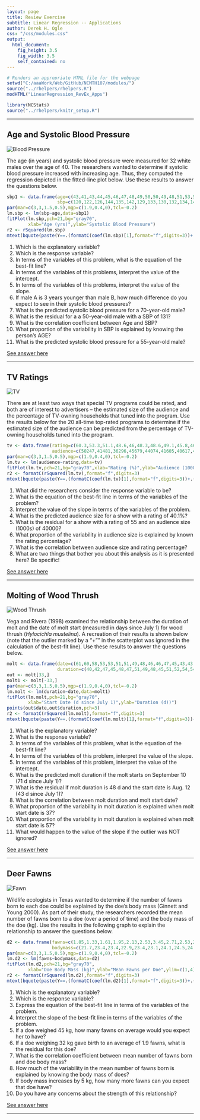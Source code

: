 ```yaml
---
layout: page
title: Review Exercise
subtitle: Linear Regression -- Applications
author: Derek H. Ogle
css: "/css/modules.css"
output:
  html_document:
    fig_height: 3.5
    fig_width: 3.5
    self_contained: no
---
```


```r
# Renders an appropriate HTML file for the webpage
setwd("C:/aaaWork/Web/GitHub/NCMTH107/modules/")
source("../rhelpers/rhelpers.R")
modHTML("LinearRegression_RevEx_Apps")
```

```r
library(NCStats)
source("../rhelpers/knitr_setup.R")
```

----

## Age and Systolic Blood Pressure
<img src="zimgs/bloodpressure.jpg" alt="Blood Pressure" class="img-right">

The age (in years) and systolic blood pressure were measured for 32 white males over the age of 40. The researchers wanted to determine if systolic blood pressure increased with increasing age. Thus, they computed the regression depicted in the fitted-line plot below. Use these results to answer the questions below.

```r
sbp1 <- data.frame(age=c(43,41,43,44,45,46,47,48,49,50,50,49,48,51,53,52,54,54,54,57,56,56,56,58,59,60,62,64,63,65,63,64),
                   sbp=c(120,122,126,144,135,142,129,133,130,132,134,145,160,138,137,149,149,146,141,135,138,142,150,144,166,162,152,152,161,164,170,180))
par(mar=c(3,3,1.5,0.5),mgp=c(1.9,0.4,0),tcl=-0.2)
lm.sbp <- lm(sbp~age,data=sbp1)
fitPlot(lm.sbp,pch=21,bg="gray70",
        xlab="Age (yrs)",ylab="Systolic Blood Pressure")
r2 <- rSquared(lm.sbp)
mtext(bquote(paste(Y==.(formatC(coef(lm.sbp)[1],format="f",digits=3))+.(formatC(coef(lm.sbp)[2],format="f",digits=3))*X,"    ",r^2==.(formatC(r2,format="f",digits=3)))),line=0.2,cex=0.8)
```

1. Which is the explanatory variable?
1. Which is the response variable?
1. In terms of the variables of this problem, what is the equation of the best-fit line?
1. In terms of the variables of this problems, interpret the value of the intercept.
1. In terms of the variables of this problems, interpret the value of the slope.
1. If male A is 3 years younger than male B, how much difference do you expect to see in their systolic blood pressures?
1. What is the predicted systolic blood pressure for a 70-year-old male?
1. What is the residual for a a 50-year-old male with a SBP of 131?
1. What is the correlation coefficient between Age and SBP?
1. What proportion of the variability in SBP is explained by knowing the person's AGE?
1. What is the predicted systolic blood pressure for a 55-year-old male?


[See answer here](zRevExAns/LinearRegression_EDA_Apps.html#age-and-systolic-blood-pressure)

----

## TV Ratings
<img src="zimgs/tv.jpg" alt="TV" class="img-right">

There are at least two ways that special TV programs could be rated, and both are of interest to advertisers -- the estimated size of the audience and the percentage of TV-owning households that tuned into the program. Use the results below for the 20 all-time top-rated programs to determine if the estimated size of the audience can be predicted from the percentage of TV-owning households tuned into the program.

```r
tv <- data.frame(rating=c(60.3,53.3,51.1,48.6,46,48.3,48.6,49.1,45.8,46.5,46.5,46,46.3,45.9,47,47.3,47.4,47.7,46.5,45.9),
                 audience=c(50247,41481,36296,45679,44074,41605,40617,40000,40123,39506,38765,38642,35432,32716,35062,34444,33580,33827,27284,25679))
par(mar=c(3,3,1.5,0.5),mgp=c(1.9,0.4,0),tcl=-0.2)
lm.tv <- lm(audience~rating,data=tv)
fitPlot(lm.tv,pch=21,bg="gray70",xlab="Rating (%)",ylab="Audience (1000s)")
r2 <- formatC(rSquared(lm.tv),format="f",digits=3)
mtext(bquote(paste(Y==.(formatC(coef(lm.tv)[1],format="f",digits=3))+.(formatC(coef(lm.tv)[2],format="f",digits=3))*X,"    ",r^2==.(r2))),line=0.2,cex=0.8)
```

1. What did the researchers consider the response variable to be?
1. What is the equation of the best-fit line in terms of the variables of the problem?
1. Interpret the value of the slope in terms of the variables of the problem.
1. What is the predicted audience size for a show with a rating of 40.1%?
1. What is the residual for a show with a rating of 55 and an audience size (1000s) of 40000?
1. What proportion of the variability in audience size is explained by known the rating percentage?
1. What is the correlation between audience size and rating percentage?
1. What are two things that bother you about this analysis as it is presented here? Be specific!

[See answer here](zRevExAns/LinearRegression_EDA_Apps.html#tv-ratings)

----

## Molting of Wood Thrush
<img src="zimgs/thrush.jpg" alt="Wood Thrush" class="img-right">

Vega and Rivera (1998) examined the relationship between the duration of molt and the date of molt start (measured in days since July 1) for wood thrush (*Hylocichla mustelina*). A recreation of their results is shown below (note that the outlier marked by a "+"" in the scatterplot was ignored in the calculation of the best-fit line). Use these results to answer the questions below.

```r
molt <- data.frame(date=c(61,60,58,53,53,51,51,49,48,46,46,47,45,43,43,42,41,41,39,38,37,35,38,35,34,33,34,30,28,30,30,21,24),
                   duration=c(40,42,47,45,48,47,51,49,48,45,51,52,54,54,55,48,50,51,51,52,51,52,55,54,55,55,58,57,55,61,61,59,44))
out <- molt[33,]
molt1 <- molt[-33,]
par(mar=c(3,3,1.5,0.5),mgp=c(1.9,0.4,0),tcl=-0.2)
lm.molt <- lm(duration~date,data=molt1)
fitPlot(lm.molt,pch=21,bg="gray70",
        xlab="Start Date (d since July 1)",ylab="Duration (d))")
points(out$date,out$duration,pch=3)
r2 <- formatC(rSquared(lm.molt),format="f",digits=3)
mtext(bquote(paste(Y==.(formatC(coef(lm.molt)[1],format="f",digits=3))-.(formatC(-1*coef(lm.molt)[2],format="f",digits=3))*X,"    ",r^2==.(r2))),line=0.2,cex=0.8)
```

1. What is the explanatory variable?
1. What is the response variable?
1. In terms of the variables of this problem, what is the equation of the best-fit line?
1. In terms of the variables of this problem, interpret the value of the slope.
1. In terms of the variables of this problem, interpret the value of the intercept.
1. What is the predicted molt duration if the molt starts on September 10 (71 d since July 1)?
1. What is the residual if molt duration is 48 d and the start date is Aug. 12 (43 d since July 1)?
1. What is the correlation between molt duration and molt start date?
1. What proportion of the variability in molt duration is explained when molt start date is 37?
1. What proportion of the variability in molt duration is explained when molt start date is 57?
1. What would happen to the value of the slope if the outlier was NOT ignored?

[See answer here](zRevExAns/LinearRegression_EDA_Apps.html#molting-of-wood-thrush)

----

## Deer Fawns
<img src="zimgs/fawn.jpg" alt="Fawn" class="img-right">

Wildlife ecologists in Texas wanted to determine if the number of fawns born to each doe could be explained by the doe's body mass (Ginnett and Young 2000). As part of their study, the researchers recorded the mean number of fawns born to a doe (over a period of time) and the body mass of the doe (kg). Use the results in the following graph to explain the relationship to answer the questions below.

```r
d2 <- data.frame(fawns=c(1.85,1.33,1.61,1.95,2.13,2.53,3.45,2.71,2.53,2.39,2.37,1.82,1.44,1.34,1.48,1.73,1.89,1.93,2.03,2.06,2,1.98,1.96,1.93,1.98,2.07,2.21,2.2,2.24,2.38,2.41,2.55,2.58,3.25,2.87,2.62,2.56,2.42,2.3,2.11,2.14,2.06,1.95,1.67,1.18,1.29,1.06,1.26,1.21,1.5,1.5,1.56,1.61,1.73,1.7,1.8,1.8,1.87,1.9,2.03,2.07,2.09,2.25,2.28,2.31,2.26,2.34,2.38,2.37,2.46,2.53,2.61,2.7,2.71,2.8,2.98,2.95,2.98,2.69,2.66,2.44,2.22,2.12,1.94,1.96,1.83,1.86,1.89,1.92,1.8,1.77,1.85,1.88,1.89,1.94,2.04,1.99,2.06,2.02,1.94,1.89,1.97,1.94,1.75,1.64,1.79,1.51,2.28,2.26,2.18,2.24,2.21,2.18,2.21,2.27,2.36,2.38,2.42,2.46,2.39,2.31,2.42,2.34,2.34,2.41,2.43,2.56,2.68,2.68,2.59,2.56,2.58,2.56,2.68,2.73,2.84,3.04,3.19,2.84,2.8,2.69,2.76,2.91,2.95,3.42,3.03),
                 bodymass=c(21.7,23.4,23.4,22.9,23.4,23.1,24.1,24.5,24.3,24.5,24.5,24.7,25.1,26.3,26.4,25.9,25.2,25.2,25,25.2,25.4,25.4,25.7,25.9,26.1,26,25.4,25.1,25.1,25.1,25,25.2,25.5,26,26.7,26.1,26.8,27,25.9,26.3,26.8,26.9,26.4,27,27.7,27.8,28.9,28.7,30.2,29.7,28.4,27.9,27.5,27.8,28.2,28.4,28.1,27.8,27.4,27.5,27.9,28,27.9,28.1,28.3,27.3,27.6,27.6,28.3,28.3,28,27.3,27.6,27.5,27,27.1,28,28.1,28.3,28.5,28.7,28.4,28.5,28.6,28.8,29.1,29.3,29.3,29.1,29.7,29.9,30,29.8,29.6,29.5,29.9,30.1,30.1,30.5,30.7,30.9,31.3,32.4,32.4,32.5,33.1,34.7,33.6,31.9,31.4,30.9,30.7,29.1,29.1,28.9,29.1,29.1,29,29.3,29.5,30.4,30.4,30.9,31.1,31.1,31.8,31.6,30.9,30.7,30.5,30.2,30.1,29.2,29.2,29.1,29,29,29.1,29.4,29.6,29.8,30,29.7,29.9,30.1,33.6))
par(mar=c(3,3,1.5,0.5),mgp=c(1.9,0.4,0),tcl=-0.2)
lm.d2 <- lm(fawns~bodymass,data=d2)
fitPlot(lm.d2,pch=21,bg="gray70",
        xlab="Doe Body Mass (kg)",ylab="Mean Fawns per Doe",ylim=c(1,4))
r2 <- formatC(rSquared(lm.d2),format="f",digits=3)
mtext(bquote(paste(Y==.(formatC(coef(lm.d2)[1],format="f",digits=3))+.(formatC(coef(lm.d2)[2],format="f",digits=4))*X,"    ",r^2==.(r2))),line=0.2,cex=0.8)
```

1. Which is the explanatory variable?
1. Which is the response variable?
1. Express the equation of the best-fit line in terms of the variables of the problem.
1. Interpret the slope of the best-fit line in terms of the variables of the problem.
1. If a doe weighed 45 kg, how many fawns on average would you expect her to have?
1. If a doe weighing 32 kg gave birth to an average of 1.9 fawns, what is the residual for this doe?
1. What is the correlation coefficient between mean number of fawns born and doe body mass?
1. How much of the variability in the mean number of fawns born is explained by knowing the body mass of does?
1. If body mass increases by 5 kg, how many more fawns can you expect that doe have?
1. Do you have any concerns about the strength of this relationship?

[See answer here](zRevExAns/LinearRegression_EDA_Apps.html#deer-fawns)

----

